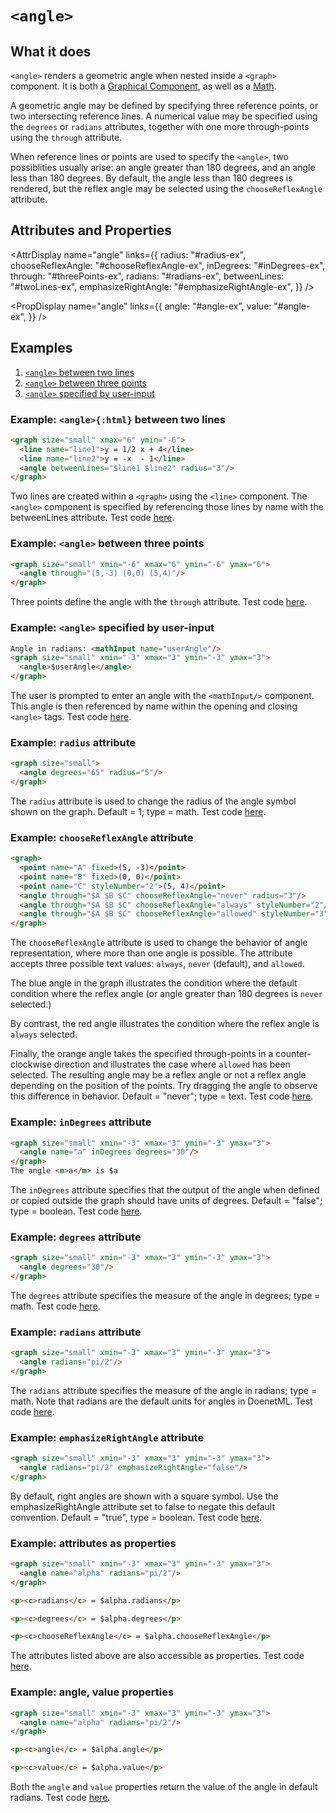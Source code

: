 
# `<angle>`

## What it does
`<angle>` renders a geometric angle when nested inside a `<graph>` component. It is both a [Graphical Component](../componentClasses), as well as a [Math](../componentClasses). 

A geometric angle may be defined by specifying three reference points, or two intersecting reference lines. A numerical value may be specified using the `degrees` or `radians` attributes, together with one more through-points using the `through` attribute.

When reference lines or points are used to specify the `<angle>`, two possiblities usually arise: an angle greater than 180 degrees, and an angle less than 180 degrees.  By default, the angle less than 180 degrees is rendered, but the reflex angle may be selected using the `chooseReflexAngle` attribute.

## Attributes and Properties

<AttrDisplay name="angle" links={{
  radius: "#radius-ex",
  chooseReflexAngle: "#chooseReflexAngle-ex",
  inDegrees: "#inDegrees-ex",
  through: "#threePoints-ex",
  radians: "#radians-ex",
  betweenLines: "#twoLines-ex",
  emphasizeRightAngle: "#emphasizeRightAngle-ex",
}} />

<PropDisplay name="angle" links={{
  angle: "#angle-ex",
  value: "#angle-ex",
}} />

## Examples
1. [`<angle>` between two lines](#twoLines-ex)
2. [`<angle>` between three points](#threePoints-ex)
3. [`<angle>` specified by user-input](#userInput-ex)

<a id="twoLines-ex"></a>
### Example: `<angle>{:html}` between two lines
```html {4}
<graph size="small" xmax="6" ymin="-6">
  <line name="line1">y = 1/2 x + 4</line>
  <line name="line2">y = -x  - 1</line>
  <angle betweenLines="$line1 $line2" radius="3"/>
</graph>
```
Two lines are created within a `<graph>` using the `<line>` component. The `<angle>` component is specified by referencing those lines by name with the betweenLines attribute. Test code [here](#test-code).

<a id="threePoints-ex"></a>
### Example: `<angle>` between three points
```html
<graph size="small" xmin="-6" xmax="6" ymin="-6" ymax="6">
  <angle through="(5,-3) (0,0) (5,4)"/>
</graph>
```
Three points define the angle with the `through` attribute. Test code [here](#test-code).

<a id="userInput-ex"></a>
### Example: `<angle>` specified by user-input
```html {3}
Angle in radians: <mathInput name="userAngle"/>
<graph size="small" xmin="-3" xmax="3" ymin="-3" ymax="3">
  <angle>$userAngle</angle>
</graph>
```
The user is prompted to enter an angle with the `<mathInput/>` component. This angle is then referenced by name within the opening and closing `<angle>` tags. Test code [here](#test-code).

<a id="radius-ex"></a>
### Example: `radius` attribute
```html
<graph size="small">
  <angle degrees="65" radius="5"/>
</graph>
```
The `radius` attribute is used to change the radius of the angle symbol shown on the graph. Default = 1; type = math. Test code [here](#test-code).

<a id="chooseReflexAngle-ex"></a>
### Example: `chooseReflexAngle` attribute
```html {5,6,7}
<graph>
  <point name="A" fixed>(5, -3)</point>
  <point name="B" fixed>(0, 0)</point>
  <point name="C" styleNumber="2">(5, 4)</point>
  <angle through="$A $B $C" chooseReflexAngle="never" radius="3"/>
  <angle through="$A $B $C" chooseReflexAngle="always" styleNumber="2"/>
  <angle through="$A $B $C" chooseReflexAngle="allowed" styleNumber="3" radius="2"/>
</graph>
```
The `chooseReflexAngle` attribute is used to change the behavior of angle representation, where more than one angle is possible. The attribute accepts three possible text values: `always`, `never` (default), and `allowed`.

The blue angle in the graph illustrates the condition where the default condition where the reflex angle (or angle greater than 
180 degrees is `never` selected.)

By contrast, the red angle illustrates the condition where the reflex angle is `always` selected.

Finally, the orange angle takes the specified through-points in a counter-clockwise direction and illustrates the case where `allowed` has been selected. The resulting angle may be a reflex angle or not a reflex angle depending on the position of the points. Try dragging the angle to observe this difference in behavior. Default = "never"; type = text. Test code [here](#test-code).

<a id="inDegrees-ex"></a>
### Example: `inDegrees` attribute
```html
<graph size="small" xmin="-3" xmax="3" ymin="-3" ymax="3">
  <angle name="a" inDegrees degrees="30"/>
</graph>
The angle <m>a</m> is $a
```
The `inDegrees` attribute specifies that the output of the angle when defined or copied outside the graph should have units of degrees. Default = "false"; type = boolean. Test code [here](#test-code).

<a id="degrees-ex"></a>
### Example: `degrees` attribute
```html
<graph size="small" xmin="-3" xmax="3" ymin="-3" ymax="3">
  <angle degrees="30"/>
</graph>
```
The `degrees` attribute specifies the measure of the angle in degrees; type = math. Test code [here](#test-code).

<a id="radians-ex"></a>
### Example: `radians` attribute
```html
<graph size="small" xmin="-3" xmax="3" ymin="-3" ymax="3">
  <angle radians="pi/2"/>
</graph>
```
The `radians` attribute specifies the measure of the angle in radians; type = math. Note that radians are the default units for angles in DoenetML. Test code [here](#test-code).


<a id="emphasizeRightAngle-ex"></a>
### Example: `emphasizeRightAngle` attribute
```html
<graph size="small" xmin="-3" xmax="3" ymin="-3" ymax="3">
  <angle radians="pi/2" emphasizeRightAngle="false"/>
</graph>
```
By default, right angles are shown with a square symbol. Use the emphasizeRightAngle attribute set to false to negate this default convention. Default = "true", type = boolean. Test code [here](#test-code).

<a id="attributesAsProps-ex"></a>
### Example: attributes as properties
```html
<graph size="small" xmin="-3" xmax="3" ymin="-3" ymax="3">
  <angle name="alpha" radians="pi/2"/>
</graph>

<p><c>radians</c> = $alpha.radians</p>

<p><c>degrees</c> = $alpha.degrees</p>

<p><c>chooseReflexAngle</c> = $alpha.chooseReflexAngle</p>
```
The attributes listed above are also accessible as properties. Test code [here](#test-code).


<a id="angle-ex"></a>
### Example: angle, value properties
```html
<graph size="small" xmin="-3" xmax="3" ymin="-3" ymax="3">
  <angle name="alpha" radians="pi/2"/>
</graph>

<p><c>angle</c> = $alpha.angle</p>

<p><c>value</c> = $alpha.value</p>
```
Both the `angle` and `value` properties return the value of the angle in default radians. Test code [here](#test-code).

<a id="test-code"></a>
